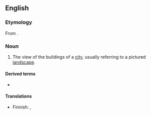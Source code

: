 ==English==
{{wikipedia}}

===Etymology===
From {{suffix|en|city|scape}}.

===Noun===
{{en-noun}}

# The view of the buildings of a [[city]], usually referring to a pictured [[landscape]].

====Derived terms====
* {{l|en|cityscapist}}

====Translations====
{{trans-top|view of a city}}
* Finnish: {{t|fi|kaupunkimaisema}}, {{t+|fi|kaupunkikuva}}
{{trans-mid}}
{{trans-bottom}}